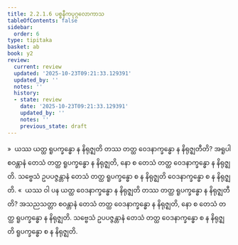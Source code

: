 ```yaml
---
title: 2.2.1.6 ပစ္စနီကပုဂ္ဂလောကာသ
tableOfContents: false
sidebar:
  order: 6
type: tipitaka
basket: ab
book: y2
review:
  current: review
  updated: '2025-10-23T09:21:33.129391'
  updated_by: ''
  notes: ''
  history:
  - state: review
    date: '2025-10-23T09:21:33.129391'
    updated_by: ''
    notes: ''
    previous_state: draft
---
```



<ReviewStatus review={frontmatter.review} showDetails={true} />

<HypothesisAnnotation frontmatter={frontmatter} />

<DynamicBreadcrumb />

<Division number="109" book="y2" e="ch" v="33" p="46">

<Paragraph number="681" book="y2">
»  ယဿ ယတ္ထ ရူပက္ခန္ဓော န နိရုဇ္ဈတိ တဿ တတ္ထ ဝေဒနာက္ခန္ဓော န နိရုဇ္ဈတီတိ?
</Paragraph>

<Paragraph number="682" book="y2">
အရူပါ စဝန္တာနံ တေသံ တတ္ထ ရူပက္ခန္ဓော န နိရုဇ္ဈတိ, နော စ တေသံ တတ္ထ ဝေဒနာက္ခန္ဓော န နိရုဇ္ဈတိ. သဗ္ဗေသံ ဥပပဇ္ဇန္တာနံ တေသံ တတ္ထ ရူပက္ခန္ဓော စ န နိရုဇ္ဈတိ ဝေဒနာက္ခန္ဓော စ န နိရုဇ္ဈတိ.
</Paragraph>

<Paragraph number="683" book="y2">
«  ယဿ ဝါ ပန ယတ္ထ ဝေဒနာက္ခန္ဓော န နိရုဇ္ဈတိ တဿ တတ္ထ ရူပက္ခန္ဓော န နိရုဇ္ဈတီတိ?
</Paragraph>

<Paragraph number="684" book="y2">
အသညသတ္တာ စဝန္တာနံ တေသံ တတ္ထ ဝေဒနာက္ခန္ဓော န နိရုဇ္ဈတိ, နော စ တေသံ တတ္ထ ရူပက္ခန္ဓော န နိရုဇ္ဈတိ. သဗ္ဗေသံ ဥပပဇ္ဇန္တာနံ တေသံ တတ္ထ ဝေဒနာက္ခန္ဓော စ န နိရုဇ္ဈတိ ရူပက္ခန္ဓော စ န နိရုဇ္ဈတိ.
</Paragraph>
</Division>